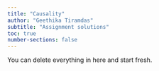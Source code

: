 ```yaml
---
title: "Causality"
author: "Geethika Tiramdas"
subtitle: "Assignment solutions"
toc: true
number-sections: false
---
```


::: callout-note
You can delete everything in here and start fresh.
:::